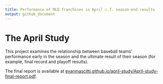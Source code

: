 ```yaml
---
title: Performance of MLB franchises in April c.f. season-end results
output: github_document
---
```


# The April Study

This project examines the relationship between baseball teams' performance early in the season and the ultimate result of their season (for example, final record and playoff results).

The final report is available at [evanmascitti.github.io/april-study/April-study-final-report.pdf](https://evanmascitti.github.io/april-study/April-study-final-report.pdf).

<!-- [evanmascitti.github.io/april-study/April-study-final-report.html](https://evanmascitti.github.io/april-study/April-study-final-report.html) -->
